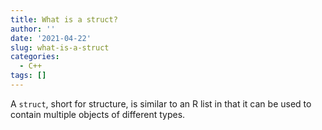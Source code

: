 ```yaml
---
title: What is a struct?
author: ''
date: '2021-04-22'
slug: what-is-a-struct
categories:
  - C++
tags: []
---
```


A `struct`, short for structure, is similar to an R list in that it can be used to contain multiple objects of different types.
